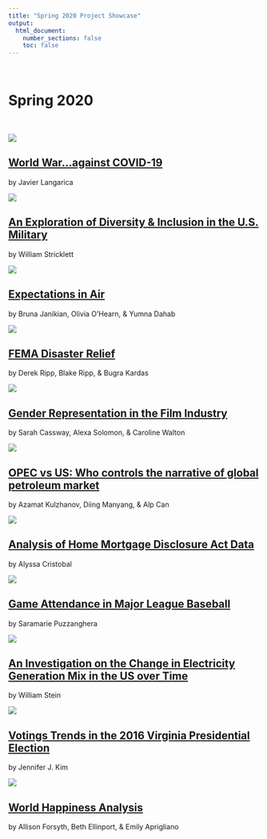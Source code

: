 ```yaml
---
title: "Spring 2020 Project Showcase"
output:
  html_document:
    number_sections: false
    toc: false
---
```


<br>

# Spring 2020

<br>

<div class = "row"><div class = "col-md-5">
<img src="showcase/2020-Spring/thumbnails/covid_pandemic.gif">
</div><div class = "col-md-7">
## [World War...against COVID-19](showcase/2020-Spring/covid_pandemic.html){target="_blank"}
by Javier Langarica
</div></div>

<div class = "row"><div class = "col-md-5">
<img src="showcase/2020-Spring/thumbnails/diversity_in_us_military.png">
</div><div class = "col-md-7">
## [An Exploration of Diversity & Inclusion in the U.S. Military](showcase/2020-Spring/diversity_in_us_military.html){target="_blank"}
by William Stricklett<br>
[<i class="fas fa-video"></i>](https://youtu.be/2g75nCwCwQw){target="_blank"}
</div></div>

<div class = "row"><div class = "col-md-5">
<img src="showcase/2020-Spring/thumbnails/expectations_in_air.png">
</div><div class = "col-md-7">
## [Expectations in Air](showcase/2020-Spring/expectations_in_air.html){target="_blank"}
by Bruna Janikian, Olivia O’Hearn, & Yumna Dahab<br>
[<i class="fas fa-video"></i>](https://youtu.be/a9iGzrSEdf4){target="_blank"}
</div></div>

<div class = "row"><div class = "col-md-5">
<img src="showcase/2020-Spring/thumbnails/fema_disaster_relief.png">
</div><div class = "col-md-7">
## [FEMA Disaster Relief](showcase/2020-Spring/fema_disaster_relief.html){target="_blank"}
by Derek Ripp, Blake Ripp, & Bugra Kardas
</div></div>

<div class = "row"><div class = "col-md-5">
<img src="showcase/2020-Spring/thumbnails/gender_representation_in_film.png">
</div><div class = "col-md-7">
## [Gender Representation in the Film Industry](showcase/2020-Spring/gender_representation_in_film.html){target="_blank"}
by Sarah Cassway, Alexa Solomon, & Caroline Walton
</div></div>

<div class = "row"><div class = "col-md-5">
<img src="showcase/2020-Spring/thumbnails/global_oil_markets.png">
</div><div class = "col-md-7">
## [OPEC vs US: Who controls the narrative of global petroleum market](showcase/2020-Spring/global_oil_markets.html){target="_blank"}
by Azamat Kulzhanov, Diing Manyang, & Alp Can
</div></div>

<div class = "row"><div class = "col-md-5">
<img src="showcase/2020-Spring/thumbnails/home_mortages.png">
</div><div class = "col-md-7">
## [Analysis of Home Mortgage Disclosure Act Data](showcase/2020-Spring/home_mortages.html){target="_blank"}
by Alyssa Cristobal
</div></div>

<div class = "row"><div class = "col-md-5">
<img src="showcase/2020-Spring/thumbnails/mlb_attendance.png">
</div><div class = "col-md-7">
## [Game Attendance in Major League Baseball](showcase/2020-Spring/mlb_attendance.html){target="_blank"}
by Saramarie Puzzanghera
</div></div>

<div class = "row"><div class = "col-md-5">
<img src="showcase/2020-Spring/thumbnails/us_electricity_generation_mix.png">
</div><div class = "col-md-7">
## [An Investigation on the Change in Electricity Generation Mix in the US over Time](showcase/2020-Spring/us_electricity_generation_mix.html){target="_blank"}
by William Stein<br>
[<i class="fas fa-video"></i>](https://youtu.be/L5NOlVQx4A4){target="_blank"}</p>
</div></div>

<div class = "row"><div class = "col-md-5">
<img src="showcase/2020-Spring/thumbnails/virginia_presidential_voting.png">
</div><div class = "col-md-7">
## [Votings Trends in the 2016 Virginia Presidential Election](showcase/2020-Spring/virginia_presidential_voting.html){target="_blank"}
by Jennifer J. Kim
</div></div>

<div class = "row"><div class = "col-md-5">
<img src="showcase/2020-Spring/thumbnails/world_happiness.png">
</div><div class = "col-md-7">
## [World Happiness Analysis](showcase/2020-Spring/world_happiness.html){target="_blank"}
by Allison Forsyth, Beth Ellinport, & Emily Aprigliano<br>
[<i class="fas fa-video"></i>](https://youtu.be/0RNGeT_Qs9w){target="_blank"}</p>
</div></div>
